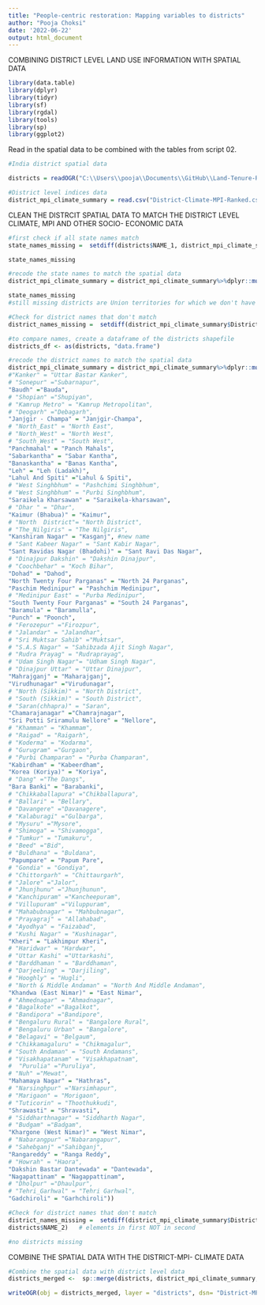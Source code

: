 ```yaml
---
title: "People-centric restoration: Mapping variables to districts"
author: "Pooja Choksi"
date: '2022-06-22'
output: html_document
---
```


COMBINING DISTRICT LEVEL LAND USE INFORMATION WITH SPATIAL DATA

```r

library(data.table)
library(dplyr)
library(tidyr)
library(sf)
library(rgdal)
library(tools)
library(sp)
library(ggplot2)

```

Read in the spatial data to be combined with the tables from script 02.

```r

#India district spatial data

districts = readOGR("C:\\Users\\pooja\\Documents\\GitHub\\Land-Tenure-Restoration-Potential\\Land-Tenure-Restoration-Potential\\Census2011-District-Shapefiles\\IND_adm2.shp")

#District level indices data 
district_mpi_climate_summary = read.csv("District-Climate-MPI-Ranked.csv")

```

CLEAN THE DISTRCIT SPATIAL DATA TO MATCH THE DISTRICT LEVEL CLIMATE, MPI AND OTHER SOCIO- ECONOMIC DATA 

```r

#first check if all state names match 
state_names_missing =  setdiff(districts$NAME_1, district_mpi_climate_summary$State)   # elements in first NOT in second

state_names_missing

#recode the state names to match the spatial data 
district_mpi_climate_summary = district_mpi_climate_summary%>%dplyr::mutate(State = recode(State, "Jammu And Kashmir" ="Jammu and Kashmir"))

state_names_missing 
#still missing districts are Union territories for which we don't have climate vulnerability data

#Check for district names that don't match
district_names_missing =  setdiff(district_mpi_climate_summary$District_Name, districts$NAME_2)   # elements in first NOT in second

#to compare names, create a dataframe of the districts shapefile
districts_df <- as(districts, "data.frame")

#recode the district names to match the spatial data 
district_mpi_climate_summary = district_mpi_climate_summary%>%dplyr::mutate(District_Name = recode(District_Name, 
#"Kanker" = "Uttar Bastar Kanker",
# "Sonepur" ="Subarnapur",
"Baudh" ="Bauda",
# "Shopian" ="Shupiyan",
# "Kamrup Metro" = "Kamrup Metropolitan",
# "Deogarh" ="Debagarh",
"Janjgir - Champa" = "Janjgir-Champa",
# "North_East" = "North East",
# "North_West" = "North West",
# "South_West" = "South West",
"Panchmahal" = "Panch Mahals",
"Sabarkantha" = "Sabar Kantha",
"Banaskantha" = "Banas Kantha",
"Leh" = "Leh (Ladakh)", 
"Lahul And Spiti" ="Lahul & Spiti",
# "West Singhbhum" = "Pashchimi Singhbhum",
# "West Singhbhum" = "Purbi Singhbhum",   
"Saraikela Kharsawan" = "Saraikela-kharsawan", 
# "Dhar " = "Dhar", 
"Kaimur (Bhabua)" = "Kaimur",
# "North  District"= "North District",
# "The_Nilgiris" = "The Nilgiris", 
"Kanshiram Nagar" = "Kasganj", #new name 
# "Sant Kabeer Nagar" = "Sant Kabir Nagar",
"Sant Ravidas Nagar (Bhadohi)" = "Sant Ravi Das Nagar",
# "Dinajpur Dakshin" = "Dakshin Dinajpur", 
# "Coochbehar" = "Koch Bihar",
"Dohad" = "Dahod",
"North Twenty Four Parganas" = "North 24 Parganas",
"Paschim Medinipur" = "Pashchim Medinipur",
# "Medinipur East" = "Purba Medinipur", 
"South Twenty Four Parganas" = "South 24 Parganas",
"Baramula" = "Baramulla",
"Punch" = "Poonch",
# "Ferozepur" ="Firozpur",
# "Jalandar" = "Jalandhar",
# "Sri Muktsar Sahib" ="Muktsar",
# "S.A.S Nagar" = "Sahibzada Ajit Singh Nagar",
# "Rudra Prayag" = "Rudraprayag",
# "Udam Singh Nagar"= "Udham Singh Nagar",
# "Dinajpur Uttar" = "Uttar Dinajpur", 
"Mahrajganj" = "Maharajganj",
"Virudhunagar" ="Virudunagar",
# "North (Sikkim)" = "North District",
# "South (Sikkim)" = "South District",
# "Saran(chhapra)" = "Saran",
"Chamarajanagar" ="Chamrajnagar",
"Sri Potti Sriramulu Nellore" = "Nellore",
# "Khamman" = "Khammam",
# "Raigad" = "Raigarh",
# "Koderma" = "Kodarma",
# "Gurugram" ="Gurgaon",
# "Purbi Champaran" = "Purba Champaran", 
"Kabirdham" = "Kabeerdham",
"Korea (Koriya)" = "Koriya",
# "Dang" ="The Dangs",
"Bara Banki" = "Barabanki",
# "Chikkaballapura" ="Chikballapura",
# "Ballari" = "Bellary",
# "Davangere" ="Davanagere",
# "Kalaburagi" ="Gulbarga",
# "Mysuru" ="Mysore",
# "Shimoga" = "Shivamogga",
# "Tumkur" = "Tumakuru",
# "Beed" ="Bid",
# "Buldhana" = "Buldana",
"Papumpare" = "Papum Pare",
# "Gondia" = "Gondiya",
# "Chittorgarh" = "Chittaurgarh",
# "Jalore" ="Jalor",
# "Jhunjhunu" ="Jhunjhunun",
# "Kanchipuram" ="Kancheepuram",
# "Villupuram" ="Viluppuram",
# "Mahabubnagar" = "Mahbubnagar",
# "Prayagraj" = "Allahabad",
# "Ayodhya" = "Faizabad",
# "Kushi Nagar" = "Kushinagar",
"Kheri" = "Lakhimpur Kheri",
# "Haridwar" = "Hardwar",
# "Uttar Kashi" ="Uttarkashi",
# "Barddhaman " = "Barddhaman",
# "Darjeeling" = "Darjiling",
# "Hooghly" = "Hugli",
# "North & Middle Andaman" = "North And Middle Andaman",
"Khandwa (East Nimar)" = "East Nimar", 
# "Ahmednagar" = "Ahmadnagar", 
# "Bagalkote" ="Bagalkot", 
# "Bandipora" ="Bandipore", 
# "Bengaluru Rural" = "Bangalore Rural",
# "Bengaluru Urban" = "Bangalore",
# "Belagavi" = "Belgaum",
# "Chikkamagaluru" = "Chikmagalur", 
# "South Andaman" = "South Andamans", 
# "Visakhapatanam" = "Visakhapatnam",
#  "Purulia" ="Puruliya",
# "Nuh" ="Mewat",
"Mahamaya Nagar" = "Hathras",
# "Narsinghpur" ="Narsimhapur",
# "Marigaon" = "Morigaon", 
# "Tuticorin" = "Thoothukkudi",
"Shrawasti" = "Shravasti",
# "Siddharthnagar" = "Siddharth Nagar",
# "Budgam" ="Badgam", 
"Khargone (West Nimar)" = "West Nimar", 
# "Nabarangpur" ="Nabarangapur",
# "Sahebganj" ="Sahibganj",
"Rangareddy" = "Ranga Reddy",
# "Howrah" = "Haora",
"Dakshin Bastar Dantewada" = "Dantewada",
"Nagapattinam" = "Nagappattinam",
# "Dholpur" ="Dhaulpur",
# "Tehri_Garhwal" = "Tehri Garhwal",
"Gadchiroli" = "Garhchiroli"))

#Check for district names that don't match
district_names_missing =  setdiff(district_mpi_climate_summary$District_Name,
districts$NAME_2)   # elements in first NOT in second

#no districts missing

```

COMBINE THE SPATIAL DATA WITH THE DISTRICT-MPI- CLIMATE DATA

```r

#Combine the spatial data with district level data
districts_merged <-  sp::merge(districts, district_mpi_climate_summary, by.x = c("NAME_2", "NAME_1"),by.y = c("District_Name", "State"),duplicateGeoms = T)

writeOGR(obj = districts_merged, layer = "districts", dsn= "District-MPI-Climate-Pop-Merged-V3.shp", driver = "ESRI Shapefile")

```

